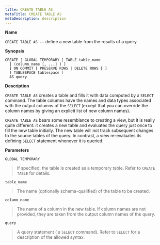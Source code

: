 ```yaml
---
title: CREATE TABLE AS
metaTitle: CREATE TABLE AS
metaDescription: description
---
```


**Name**

`CREATE TABLE AS --` define a new table from the results of a query

**Synopsis**

``` text
CREATE [ GLOBAL TEMPORARY ] TABLE table_name
  [ (column_name [, ...] ) ]
  [ ON COMMIT { PRESERVE ROWS | DELETE ROWS } ]
  [ TABLESPACE tablespace ]
  AS query
```

**Description**

`CREATE TABLE AS` creates a table and fills it with data computed by a
`SELECT` command. The table columns have the names and data types
associated with the output columns of the `SELECT` (except that you can
override the column names by giving an explicit list of new column
names).

`CREATE TABLE AS` bears some resemblance to creating a view, but it is
really quite different: it creates a new table and evaluates the query
just once to fill the new table initially. The new table will not track
subsequent changes to the source tables of the query. In contrast, a
view re-evaluates its defining `SELECT` statement whenever it is
queried.

**Parameters**

`GLOBAL TEMPORARY`

> If specified, the table is created as a temporary table. Refer to
> `CREATE TABLE` for details.

`table_name`

> The name (optionally schema-qualified) of the table to be created.

`column_name`

> The name of a column in the new table. If column names are not
> provided, they are taken from the output column names of the query.

`query`

> A query statement ( a `SELECT` command). Refer to `SELECT` for a
> description of the allowed syntax.

